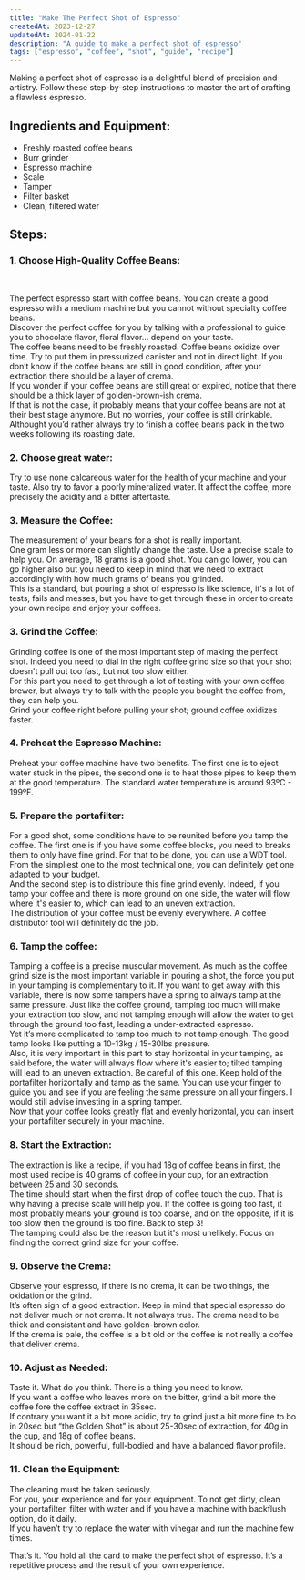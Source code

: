 ```yaml
---
title: "Make The Perfect Shot of Espresso"
createdAt: 2023-12-27
updatedAt: 2024-01-22
description: "A guide to make a perfect shot of espresso"
tags: ["espresso", "coffee", "shot", "guide", "recipe"]
---
```


Making a perfect shot of espresso is a delightful blend of precision and artistry. Follow these step-by-step instructions to master the art of crafting a flawless espresso.

## Ingredients and Equipment:

- Freshly roasted coffee beans
- Burr grinder
- Espresso machine
- Scale
- Tamper
- Filter basket
- Clean, filtered water

## Steps:

### 1. Choose High-Quality Coffee Beans:
<br/>

The perfect espresso start with coffee beans. You can create a good espresso with a medium machine but you cannot without specialty coffee beans.<br/>
Discover the perfect coffee for you by talking with a professional to guide you to chocolate flavor, floral flavor… depend on your taste. <br/> The coffee beans need to be freshly roasted. 
Coffee beans oxidize over time. Try to put them in pressurized canister and not in direct light. If you don’t know if the coffee beans are still in good condition,
after your extraction there should be a layer of crema. <br/> If you wonder if your coffee beans are still great or expired, notice that there should be a thick layer of golden-brown-ish crema.<br/>If that is not the case, it probably means that your coffee beans are not at their best stage anymore. But no worries, your coffee is still drinkable. Althought you’d rather always try to finish a coffee beans pack in the two weeks following its roasting date. 

### 2. Choose great water:

Try to use none calcareous water for the health of your machine and your taste. Also try to favor a poorly mineralized water.
It affect the coffee, more precisely the acidity and a bitter aftertaste.

### 3. Measure the Coffee:

The measurement of your beans for a shot is really important.
<br/>One gram less or more can slightly change the taste. Use a precise scale to help you.
On average, 18 grams is a good shot. You can go lower, you can go higher also but you need to keep in mind that we need to extract accordingly with how much grams of beans you grinded.
<br/>This is a standard, but pouring a shot of espresso is like science, it's a lot of tests, fails and messes, but you have to get through these in order to create your own recipe and enjoy your coffees.

### 3. Grind the Coffee:

Grinding coffee is one of the most important step of making the perfect shot.
Indeed you need to dial in the right coffee grind size so that your shot doesn't pull out too fast, but not too slow either. 
<br/>For this part you need to get through a lot of testing with your own coffee brewer, but always try to talk with the people you bought the coffee from, they can help you.<br/>Grind your coffee right before pulling your shot; ground coffee oxidizes faster. 

### 4. Preheat the Espresso Machine:

Preheat your coffee machine have two benefits. The first one is to eject water stuck in the pipes, the second one is to heat those pipes to keep them at the good temperature. The standard water temperature is around 93ºC - 199ºF. 

### 5. Prepare the portafilter:

For a good shot, some conditions have to be reunited before you tamp the coffee. The first one is if you have some coffee blocks, you need to breaks them to only have fine grind. For that to be done, you can use a WDT tool. From the simpliest one to the most technical one, you can definitely get one adapted to your budget.
<br/>And the second step is to distribute this fine grind evenly. Indeed, if you tamp your coffee and there is more ground on one side, the water will flow where it's easier to, which can lead to an uneven extraction.
<br/>The distribution of your coffee must be evenly everywhere. A coffee distributor tool will definitely do the job.

### 6. Tamp the coffee:

Tamping a coffee is a precise muscular movement. As much as the coffee grind size is the most important variable in pouring a shot, the force you put in your tamping is complementary to it. If you want to get away with this variable, there is now some tampers have a spring to always tamp at the same pressure. Just like the coffee ground, tamping too much will make your extraction too slow, and not tamping enough will allow the water to get through the ground too fast, leading a under-extracted espresso.
<br/>Yet it’s more complicated to tamp too much to not tamp enough. The good tamp looks like putting a 10-13kg / 15-30lbs pressure. <br/>Also, it is very important in this part to stay horizontal in your tamping, as said before, the water will always flow where it's easier to; tilted tamping will lead to an uneven extraction. Be careful of this one. 
Keep hold of the portafilter horizontally and tamp as the same. You can use your finger to guide you and see if you are feeling the same pressure on all your fingers. I would still advise investing in a spring tamper.
<br/>Now that your coffee looks greatly flat and evenly horizontal, you can insert your portafilter securely in your machine.

### 8. Start the Extraction:

The extraction is like a recipe, if you had 18g of coffee beans in first, the most used recipe is 40 grams of coffee in your cup, for an extraction between 25 and 30 seconds.
<br/>The time should start when the first drop of coffee touch the cup. That is why having a precise scale will help you.
If the coffee is going too fast, it most probably means your ground is too coarse, and on the opposite, if it is too slow then the ground is too fine. Back to step 3!
<br/> The tamping could also be the reason but it's most unelikely. Focus on finding the correct grind size for your coffee.

### 9. Observe the Crema:

Observe your espresso, if there is no crema, it can be two things, the oxidation or the grind.
<br/>It’s often sign of a good extraction. Keep in mind that special espresso do not deliver much or not crema.
It not always true. The crema need to be thick and consistant and have golden-brown color.
<br/>If the crema is pale, the coffee is a bit old or the coffee is not really a coffee that deliver crema.

### 10. Adjust as Needed:

Taste it. What do you think. There is a thing you need to know.
<br/>If you want a coffee who leaves more on the bitter, grind a bit more the coffee fore the coffee extract in 35sec.
<br/>If contrary you want it a bit more acidic, try to grind just a bit more fine to bo in 20sec but “the Golden Shot” is about 25-30sec of extraction, for 40g in the cup, and 18g of coffee beans.
<br/>It should be rich, powerful, full-bodied and have a balanced flavor profile.

### 11. Clean the Equipment:

The cleaning must be taken seriously.
<br/>For you, your experience and for your equipment. To not get dirty, clean your portafilter, filter with water and if you have a machine with backflush option, do it daily.
<br/>If you haven’t try to replace the water with vinegar and run the machine few times.

That’s it. You hold all the card to make the perfect shot of espresso. It’s a repetitive process and the result of your own experience.